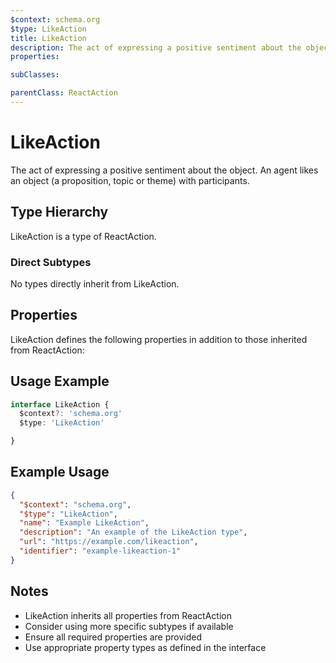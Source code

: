 ```yaml
---
$context: schema.org
$type: LikeAction
title: LikeAction
description: The act of expressing a positive sentiment about the object. An agent likes an object (a proposition, topic or theme) with participants.
properties:

subClasses:

parentClass: ReactAction
---
```


# LikeAction

The act of expressing a positive sentiment about the object. An agent likes an object (a proposition, topic or theme) with participants.

## Type Hierarchy

LikeAction is a type of ReactAction.

### Direct Subtypes

No types directly inherit from LikeAction.

## Properties

LikeAction defines the following properties in addition to those inherited from ReactAction:



## Usage Example

```typescript
interface LikeAction {
  $context?: 'schema.org'
  $type: 'LikeAction'

}
```

## Example Usage

```json
{
  "$context": "schema.org",
  "$type": "LikeAction",
  "name": "Example LikeAction",
  "description": "An example of the LikeAction type",
  "url": "https://example.com/likeaction",
  "identifier": "example-likeaction-1"
}
```

## Notes

- LikeAction inherits all properties from ReactAction
- Consider using more specific subtypes if available
- Ensure all required properties are provided
- Use appropriate property types as defined in the interface
